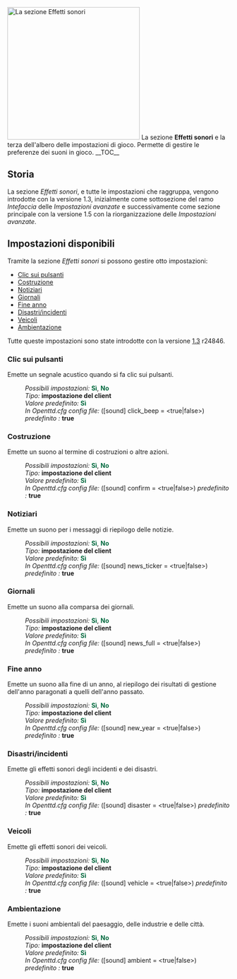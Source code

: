 {{it/Manuale/Menu}}
{{it/Manuale/Settaggi/MenuImp}}
[[File:it/Manuale/Impostazioni effetti sonori.png|thumb|300px|left|La sezione '''Effetti sonori''']]
La sezione '''Effetti sonori''' e la terza dell'albero delle impostazioni di gioco. Permette di gestire le preferenze dei suoni in gioco.
__TOC__
==Storia==
La sezione ''Effetti sonori'', e tutte le impostazioni che raggruppa, vengono  introdotte con la versione 1.3, inizialmente come sottosezione del ramo ''Intefaccia'' delle ''Impostazioni avanzate'' e successivamente come sezione principale con la versione 1.5 con la riorganizzazione delle ''Impostazioni avanzate''.
==Impostazioni disponibili==
Tramite la sezione ''Effetti sonori'' si possono gestire otto impostazioni:
*[[it/Manuale/Settaggi/Effetti sonori#Clic sui pulsanti|Clic sui pulsanti]]
*[[it/Manuale/Settaggi/Effetti sonori#Costruzione|Costruzione]]
*[[it/Manuale/Settaggi/Effetti sonori#Notiziari|Notiziari]]
*[[it/Manuale/Settaggi/Effetti sonori#Giornali|Giornali]]
*[[it/Manuale/Settaggi/Effetti sonori#Fine anno|Fine anno]]
*[[it/Manuale/Settaggi/Effetti sonori#Disastri/incidenti|Disastri/incidenti]]
*[[it/Manuale/Settaggi/Effetti sonori#Veicoli|Veicoli]]
*[[it/Manuale/Settaggi/Effetti sonori#Ambientazione|Ambientazione]]
Tutte queste impostazioni sono state introdotte con la versione [[en/Archive/OpenTTD/OpenTTD 1.3.0#1-3-0-beta1-2012-12-24|1.3]] r24846. 
===Clic sui pulsanti===
{{it/Funzione|1.3|float=right|text=(dalla 1.3) }}
Emette un segnale acustico quando si fa clic sui pulsanti.
:''Possibili impostazioni:'' <span style="color:#00693E">'''Sì'''</span>, <span style="color:#00693E">'''No'''</span>
:''Tipo:'' '''impostazione del client'''
:''Valore predefinito:'' <span style="color:#00693E">'''Sì'''</span>  
:''In Openttd.cfg config file:'' ([sound] click_beep = <true|false>) ''predefinito :'' '''true'''
{{en/-}}
===Costruzione===
{{it/Funzione|1.3|float=right|text=(dalla 1.3) }}
Emette un suono al termine di costruzioni o altre azioni.
:''Possibili impostazioni:'' <span style="color:#00693E">'''Sì'''</span>, <span style="color:#00693E">'''No'''</span>
:''Tipo:'' '''impostazione del client'''
:''Valore predefinito:'' <span style="color:#00693E">'''Sì'''</span>  
:''In Openttd.cfg config file:'' ([sound] confirm = <true|false>) ''predefinito :'' '''true'''
{{en/-}}
===Notiziari===
{{it/Funzione|1.3|float=right|text=(dalla 1.3) }}
Emette un suono per i messaggi di riepilogo delle notizie.
:''Possibili impostazioni:'' <span style="color:#00693E">'''Sì'''</span>, <span style="color:#00693E">'''No'''</span>
:''Tipo:'' '''impostazione del client'''
:''Valore predefinito:'' <span style="color:#00693E">'''Sì'''</span>  
:''In Openttd.cfg config file:'' ([sound] news_ticker = <true|false>) ''predefinito :'' '''true'''
{{en/-}}
===Giornali===
{{it/Funzione|1.3|float=right|text=(dalla 1.3) }}
Emette un suono alla comparsa dei giornali.
:''Possibili impostazioni:'' <span style="color:#00693E">'''Sì'''</span>, <span style="color:#00693E">'''No'''</span>
:''Tipo:'' '''impostazione del client'''
:''Valore predefinito:'' <span style="color:#00693E">'''Sì'''</span>  
:''In Openttd.cfg config file:'' ([sound] news_full = <true|false>) ''predefinito :'' '''true'''
{{en/-}}
===Fine anno===
{{it/Funzione|1.3|float=right|text=(dalla 1.3) }}
Emette un suono alla fine di un anno, al riepilogo dei risultati di gestione dell'anno paragonati a quelli dell'anno passato.
:''Possibili impostazioni:'' <span style="color:#00693E">'''Sì'''</span>, <span style="color:#00693E">'''No'''</span>
:''Tipo:'' '''impostazione del client'''
:''Valore predefinito:'' <span style="color:#00693E">'''Sì'''</span>  
:''In Openttd.cfg config file:'' ([sound] new_year = <true|false>) ''predefinito :'' '''true'''
{{en/-}}
===Disastri/incidenti===
{{it/Funzione|1.3|float=right|text=(dalla 1.3) }}
Emette gli effetti sonori degli incidenti e dei disastri.
:''Possibili impostazioni:'' <span style="color:#00693E">'''Sì'''</span>, <span style="color:#00693E">'''No'''</span>
:''Tipo:'' '''impostazione del client'''
:''Valore predefinito:'' <span style="color:#00693E">'''Sì'''</span>  
:''In Openttd.cfg config file:'' ([sound] disaster = <true|false>) ''predefinito :'' '''true'''
{{en/-}}
===Veicoli===
{{it/Funzione|1.3|float=right|text=(dalla 1.3) }}
Emette gli effetti sonori dei veicoli.
:''Possibili impostazioni:'' <span style="color:#00693E">'''Sì'''</span>, <span style="color:#00693E">'''No'''</span>
:''Tipo:'' '''impostazione del client'''
:''Valore predefinito:'' <span style="color:#00693E">'''Sì'''</span>  
:''In Openttd.cfg config file:'' ([sound] vehicle = <true|false>) ''predefinito :'' '''true'''
{{en/-}}
===Ambientazione===
{{it/Funzione|1.3|float=right|text=(dalla 1.3) }}
Emette i suoni ambientali del paesaggio, delle industrie e delle città.
:''Possibili impostazioni:'' <span style="color:#00693E">'''Sì'''</span>, <span style="color:#00693E">'''No'''</span>
:''Tipo:'' '''impostazione del client'''
:''Valore predefinito:'' <span style="color:#00693E">'''Sì'''</span>  
:''In Openttd.cfg config file:'' ([sound] ambient = <true|false>) ''predefinito :'' '''true'''
{{en/-}}